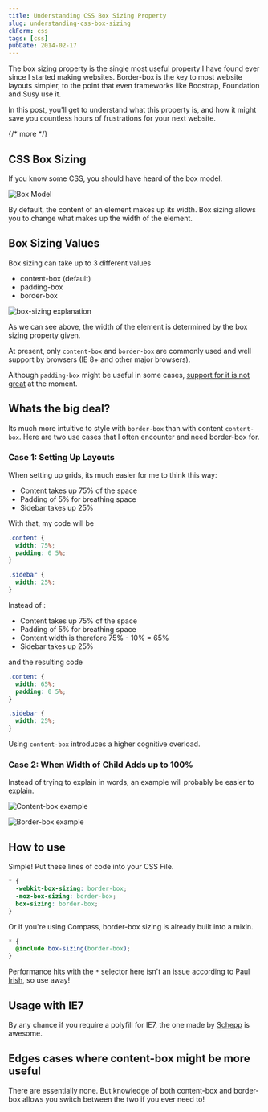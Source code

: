 ```yaml
---
title: Understanding CSS Box Sizing Property
slug: understanding-css-box-sizing
ckForm: css
tags: [css]
pubDate: 2014-02-17
---
```


The box sizing property is the single most useful property I have found ever since I started making websites. Border-box is the key to most website layouts simpler, to the point that even frameworks like Boostrap, Foundation and Susy use it.

In this post, you'll get to understand what this property is, and how it might save you countless hours of frustrations for your next website.

{/* more */}

## CSS Box Sizing

If you know some CSS, you should have heard of the box model.

<Image src="/assets/2014/02/box-model.jpg" alt="Box Model" />

By default, the content of an element makes up its width. Box sizing allows you to change what makes up the width of the element.

## Box Sizing Values

Box sizing can take up to 3 different values

- content-box (default)
- padding-box
- border-box

<Image src="/assets/2014/02/box-sizing.jpg" alt="box-sizing explanation" />

As we can see above, the width of the element is determined by the box sizing property given.

At present, only `content-box` and `border-box` are commonly used and well support by browsers (IE 8+ and other major browsers).

Although `padding-box` might be useful in some cases, [support for it is not great][1] at the moment.

## Whats the big deal?

Its much more intuitive to style with `border-box` than with content `content-box`. Here are two use cases that I often encounter and need border-box for.

### Case 1: Setting Up Layouts

When setting up grids, its much easier for me to think this way:

- Content takes up 75% of the space
- Padding of 5% for breathing space
- Sidebar takes up 25%

With that, my code will be

```css
.content {
  width: 75%;
  padding: 0 5%;
}

.sidebar {
  width: 25%;
}
```

Instead of :

- Content takes up 75% of the space
- Padding of 5% for breathing space
- Content width is therefore 75% - 10% = 65%
- Sidebar takes up 25%

and the resulting code

```css
.content {
  width: 65%;
  padding: 0 5%;
}

.sidebar {
  width: 25%;
}
```

Using `content-box` introduces a higher cognitive overload.

### Case 2: When Width of Child Adds up to 100%

Instead of trying to explain in words, an example will probably be easier to explain.

<Image
  src="/assets/2014/02/content-box-example.jpg"
  alt="Content-box example"
/>

<Image src="/assets/2014/02/border-box-example.jpg" alt="Border-box example" />

## How to use

Simple! Put these lines of code into your CSS File.

```css
* {
  -webkit-box-sizing: border-box;
  -moz-box-sizing: border-box;
  box-sizing: border-box;
}
```

Or if you're using Compass, border-box sizing is already built into a mixin.

```scss
* {
  @include box-sizing(border-box);
}
```

Performance hits with the `*` selector here isn't an issue according to [Paul Irish][2], so use away!

## Usage with IE7

By any chance if you require a polyfill for IE7, the one made by [Schepp][3] is awesome.

## Edges cases where content-box might be more useful

There are essentially none. But knowledge of both content-box and border-box allows you switch between the two if you ever need to!

[1]: http://caniuse.com/#search=padding-box 'Padding box cross browser support'
[2]: http://www.paulirish.com/2012/box-sizing-border-box-ftw/
[3]: https://github.com/Schepp/box-sizing-polyfill 'Box sizing polyfill'
